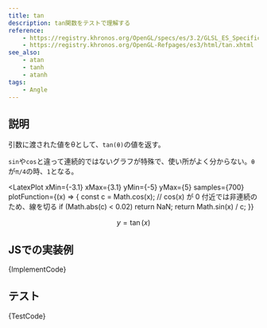```yaml
---
title: tan
description: tan関数をテストで理解する
reference:
    - https://registry.khronos.org/OpenGL/specs/es/3.2/GLSL_ES_Specification_3.20.html#angle-and-trigonometry-functions
    - https://registry.khronos.org/OpenGL-Refpages/es3/html/tan.xhtml
see_also:
    - atan
    - tanh
    - atanh
tags:
    - Angle
---
```



## 説明

引数に渡された値をθとして、`tan(θ)`の値を返す。

`sin`や`cos`と違って連続的ではないグラフが特殊で、使い所がよく分からない。`θ`が`π/4`の時、`1`となる。

<LatexPlot xMin={-3.1} xMax={3.1} yMin={-5} yMax={5} samples={700}
    plotFunction={(x) => {
        const c = Math.cos(x);
        // cos(x) が 0 付近では非連続のため、線を切る
        if (Math.abs(c) < 0.02) return NaN;
        return Math.sin(x) / c;
    }}
>
$$
y = \tan(x)
$$
</LatexPlot>

## JSでの実装例

<CodeBlock language="ts">{ImplementCode}</CodeBlock>

## テスト

<CodeBlock language="js">{TestCode}</CodeBlock>
